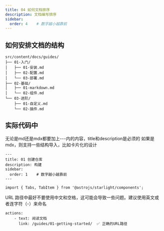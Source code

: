 ```yaml
---
title: 04 如何文档排序
description: 文档编写排序
sidebar:
  order: 4    # 数字越小越靠前
---
```

## 如何安排文档的结构
```
src/content/docs/guides/
├── 01-入门/
│   ├── 01-安装.md
│   ├── 02-配置.md
│   └── 03-部署.md
├── 02-基础/
│   ├── 01-markdown.md
│   └── 02-组件.md
└── 03-进阶/
    ├── 01-自定义.md
    └── 02-插件.md
```
## 实际代码中
无论是md还是mdx都要加上---内的内容，title和description是必须的
如果是mdx，则支持一些结构导入，比如卡片化的设计
```
---
title: 01 创建仓库
description: 构建
sidebar:
  order: 1    # 数字越小越靠前
---

import { Tabs, TabItem } from '@astrojs/starlight/components';
```

URL 路径中最好不要使用中文和空格，这可能会导致一些问题。建议使用英文或者连字符（-）来命名
```
actions:
    - text: 阅读文档
      link: /guides/01-getting-started/  ✅ 正确的URL路径
```

